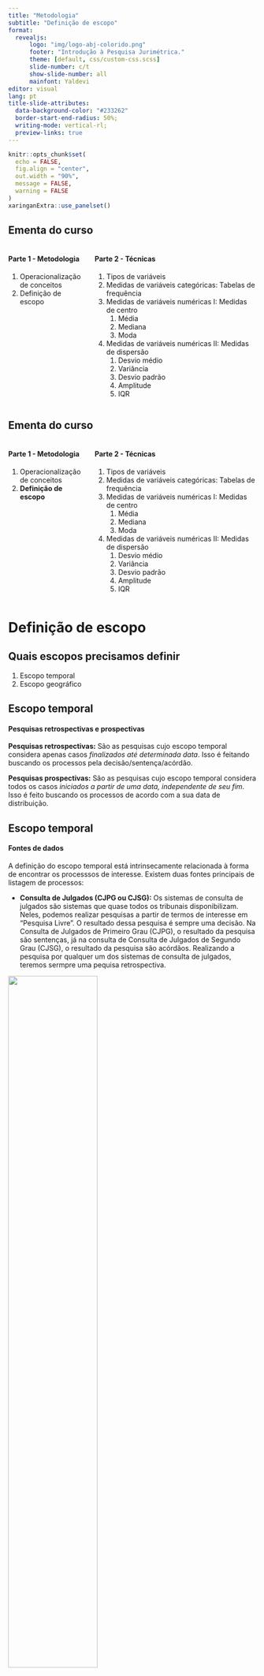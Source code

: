 ```yaml
---
title: "Metodologia"
subtitle: "Definição de escopo"
format: 
  revealjs:
      logo: "img/logo-abj-colorido.png"
      footer: "Introdução à Pesquisa Jurimétrica."
      theme: [default, css/custom-css.scss]
      slide-number: c/t
      show-slide-number: all
      mainfont: Yaldevi
editor: visual
lang: pt
title-slide-attributes: 
  data-background-color: "#233262"
  border-start-end-radius: 50%;
  writing-mode: vertical-rl;
  preview-links: true
---
```


```r
knitr::opts_chunk$set(
  echo = FALSE,
  fig.align = "center",
  out.width = "90%",
  message = FALSE,
  warning = FALSE
)
xaringanExtra::use_panelset()
```

## Ementa do curso {.smaller}

::: columns
::: {.column width="32%"}
#### Parte 1 - Metodologia

1.  Operacionalização de conceitos
2.  Definição de escopo
:::

::: {.column width="68%"}
#### Parte 2 - Técnicas

1.  Tipos de variáveis
2.  Medidas de variáveis categóricas: Tabelas de frequência
3.  Medidas de variáveis numéricas I: Medidas de centro
    1.  Média
    2.  Mediana
    3.  Moda
4.  Medidas de variáveis numéricas II: Medidas de dispersão
    1.  Desvio médio
    2.  Variância
    3.  Desvio padrão
    4.  Amplitude
    5.  IQR
:::
:::

## Ementa do curso {.smaller}

::: columns
::: {.column width="32%"}
#### Parte 1 - Metodologia

1.  Operacionalização de conceitos
2.  **Definição de escopo**
:::

::: {.column width="68%"}
#### Parte 2 - Técnicas

1.  Tipos de variáveis
2.  Medidas de variáveis categóricas: Tabelas de frequência
3.  Medidas de variáveis numéricas I: Medidas de centro
    1.  Média
    2.  Mediana
    3.  Moda
4.  Medidas de variáveis numéricas II: Medidas de dispersão
    1.  Desvio médio
    2.  Variância
    3.  Desvio padrão
    4.  Amplitude
    5.  IQR
:::
:::

# Definição de escopo {.slide-title}

## Quais escopos precisamos definir

1.  Escopo temporal
2.  Escopo geográfico

## Escopo temporal 

#### Pesquisas retrospectivas e prospectivas 

**Pesquisas retrospectivas:** São as pesquisas cujo escopo temporal considera apenas casos _finalizados até determinada data_. Isso é feitando buscando os processos pela decisão/sentença/acórdão. 

**Pesquisas prospectivas:** São as pesquisas cujo escopo temporal considera todos os casos _iniciados a partir de uma data, independente de seu fim_. Isso é feito buscando os processos de acordo com a sua data de distribuição.

## Escopo temporal {.smaller}

#### Fontes de dados

A definição do escopo temporal está intrinsecamente relacionada à forma de encontrar os processsos de interesse. Existem duas fontes principais de listagem de processos:

- **Consulta de Julgados (CJPG ou CJSG):** Os sistemas de consulta de julgados são sistemas que quase todos os tribunais disponibilizam. Neles, podemos realizar pesquisas a partir de termos de interesse em "Pesquisa Livre". O resultado dessa pesquisa é sempre uma decisão. Na Consulta de Julgados de Primeiro Grau (CJPG), o resultado da pesquisa são sentenças, já na consulta de Consulta de Julgados de Segundo Grau (CJSG), o resultado da pesquisa são acórdãos. Realizando a pesquisa por qualquer um dos sistemas de consulta de julgados, teremos sermpre uma pequisa retrospectiva. 

![](img/cjpg.png){width=60%}

## Escopo temporal {.smaller}

#### Fontes de dados

- **Diários de Justiça Eletrônico (DJE):** O outro sistema para busca de processos são os diários de justiça eletrônicos. Nos diários, encontramos os processos de acordo com a sua data de distribuição. 

:::: columns
::: column
![](img/dje_tjsp1.png)

![](img/dje_tjsp4.png)

:::

::: column
![](img/dje_tjsp2.png)

![](img/dje_tjsp3.png)

:::
::::

## Escopo temporal {.smaller}

#### Fontes de dados

O que devemos perceber, então, é que para delimitar o escopo temporal, precisamos de duas informações:

1. As **datas de referência**, que são o período que iremos considerar. São sempre duas datas: a data de início do escopo temporal e a data de fim do escopo temporal. Por exemplo, as datas de referência podem ser de 01/01/2015 até 31/12/2015. 
    - Mesmo que façamos uma pesquisa do tipo "todos os processos distribuídos até 2015", parece que não não há data de início do escopo temporal, mas apenas a data de fim (31/12/2014). Neste caso, a data de início do escopo temporal será a data do processo mais antigo encontrado. 
2. O **indexador**, que é o marco temporal que utilizaremos como base para delimitar o escopo temporal. São apenas dois indexadores possíveis: a data de distribuição e a data da decisão. 

```r
tibble::tibble(
  `Fonte de pesquisa` = c("CJPG/CJSG", "DJE"),
  `Indexador` = c("Data da decisão", "Data de distribuição"),
  `Escopo temporal` = c("Retrospectivo", "Prospectivo")
) |> 
  knitr::kable(
    format = "html", escape = FALSE,
    table.attr = "class=\"striped\""
  )
```

## Escopo temporal {.smaller}

#### Relaçaõ entre o escopo e os processos encontrados

```r
knitr::include_graphics("img/tempos.png")
```

::: columns
::: {.column width="20%"}
(1) Prospectivo e retrospectivo

(2) Apenas prospectivo

(3) Apenas retrospectivo
:::

::: {.column width="80%"}
(4) Nenhum dos dois, mas poderia ser capturado por atividade no período.

(5 e 6) fora do escopo.

(7) Nenhum dos dois tipos e não poderia ser capturado (ficou inativo no período).
:::
:::

## Escopo geográfico {.smaller}

A escolha do escopo geográfico se liga à escolha da instituição que será analisada

::: columns
::: column
Podemos analisar tribunais judiciais:

::: columns
::: column
-   TJs
-   TRF
-   JF
:::

::: column
-   STJ
-   STF
-   TRT
:::
:::

Podemos estudar agências reguladoras

-   Anvisa
-   Aneel
-   Anatel
:::

::: column
Podemos estudar tribunais administrativos:

-   CARF
-   CVM
-   CADE

Podemos estudar outras instituições jurídicas:

-   Defensoria Pública
-   Ministério Público
-   Advocacia Geral da União
-   Procuradoria Geral
:::
:::

Mas independente do que escolhermos estudar, precisamos pensar na sua manifestação geográfica.

## Escopo geográfico

#### O ciclo vicioso de São Paulo

```r
DiagrammeR::grViz("

  digraph ciclo_sp {

    # a 'graph' statement

    graph [class = dgr_graph, rankdir = 'LR']

    # several 'node' statements

    node [
      shape = oval, 
      style = filled, 
      fillcolor = white, 
      color = white, 
      fontcolor = MidnightBlue, 
      fontname = Yaldelvi,
      fontsize = 25
    ]

      prod [label = 'Maior produção\nde pesquisa', fontcolor = DarkGreen, rank = 1];
      
      demanda [label = 'Maior demanda\npor dados', rank = 2]

      estrutura [label = 'Melhor estrutura\nde dados', rank = 3];
      
      scraper [label = 'O TJSP é mais\nfácil de scrapear', rank = 4];
      
      tecnologia [label = 'Existe mais tecnologia\npara pesquisar em SP', rank = 2];
      
      facil [label = 'Maior facilidade\nem fazer pesquisa', fontcolor = DarkGreen, rank = 4];
      

    # several 'edge' statements
    
    prod->demanda
    demanda->estrutura
    estrutura->facil
    facil->prod
  
    scraper->facil
    
    prod->tecnologia
    tecnologia->facil

  }

  ")

```

#  {background="#fff"}

![](img/logo-abj-colorido.png){width="500"}
